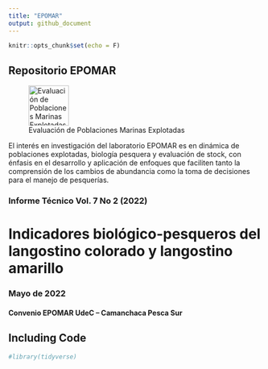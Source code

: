 ```yaml
---
title: "EPOMAR"
output: github_document
---
```


```r
knitr::opts_chunk$set(echo = F)
```

## Repositorio EPOMAR  
 
![Evaluación de Poblaciones Marinas Explotadas](G:/Mi unidad/EPOMAR-PAGINA WEB/img/Epomar-Logo.jpeg){width=80 height=80}


El interés en investigación del laboratorio EPOMAR es en dinámica de poblaciones explotadas, biología pesquera y evaluación de stock, con énfasis en el desarrollo y aplicación de enfoques que faciliten tanto la comprensión de los cambios de abundancia como la toma de decisiones para el manejo de pesquerías.


### Informe Técnico Vol. 7 No 2 (2022)

# Indicadores biológico-pesqueros del langostino colorado y langostino amarillo
### Mayo de 2022
#### Convenio EPOMAR UdeC – Camanchaca Pesca Sur



## Including Code

```r
#library(tidyverse)



```




